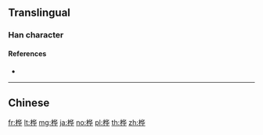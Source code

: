 {{also|樺}}
==Translingual==

===Han character===
{{Han char|rn=75|rad=木|as=06|sn=10|four=|canj=DOPJ|ids=⿰木华}}

====References====
* {{Han ref|kx=0526.211|hdz=21201.050|uh=6866|ud=26726}}

----

==Chinese==
{{zh-see|樺}}

[[fr:桦]]
[[lt:桦]]
[[mg:桦]]
[[ja:桦]]
[[no:桦]]
[[pl:桦]]
[[th:桦]]
[[zh:桦]]